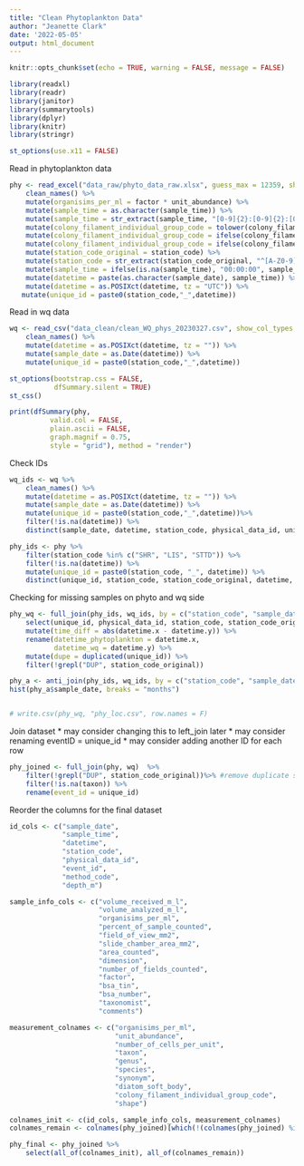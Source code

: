 ```yaml
---
title: "Clean Phytoplankton Data"
author: "Jeanette Clark"
date: '2022-05-05'
output: html_document
---
```


```r
knitr::opts_chunk$set(echo = TRUE, warning = FALSE, message = FALSE)
```

```r
library(readxl)
library(readr)
library(janitor)
library(summarytools)
library(dplyr)
library(knitr)
library(stringr)

st_options(use.x11 = FALSE)
```

Read in phytoplankton data 
```r
phy <- read_excel("data_raw/phyto_data_raw.xlsx", guess_max = 12359, sheet = 2, na = c("", "n/a", "NA")) %>% 
    clean_names() %>% 
    mutate(organisims_per_ml = factor * unit_abundance) %>% 
    mutate(sample_time = as.character(sample_time)) %>% 
    mutate(sample_time = str_extract(sample_time, "[0-9]{2}:[0-9]{2}:[0-9]{2}$")) %>% 
    mutate(colony_filament_individual_group_code = tolower(colony_filament_individual_group_code)) %>% 
    mutate(colony_filament_individual_group_code = ifelse(colony_filament_individual_group_code == "7.4", NA, colony_filament_individual_group_code)) %>% 
    mutate(colony_filament_individual_group_code = ifelse(colony_filament_individual_group_code == "c3", "c", colony_filament_individual_group_code)) %>% 
    mutate(station_code_original = station_code) %>% 
    mutate(station_code = str_extract(station_code_original, "^[A-Z0-9]+")) %>% 
    mutate(sample_time = ifelse(is.na(sample_time), "00:00:00", sample_time)) %>% 
    mutate(datetime = paste(as.character(sample_date), sample_time)) %>% 
    mutate(datetime = as.POSIXct(datetime, tz = "UTC")) %>%
   mutate(unique_id = paste0(station_code,"_",datetime))

```

Read in wq data 
```r
wq <- read_csv("data_clean/clean_WQ_phys_20230327.csv", show_col_types = F) %>% 
    clean_names() %>% 
    mutate(datetime = as.POSIXct(datetime, tz = "")) %>% 
    mutate(sample_date = as.Date(datetime)) %>%
    mutate(unique_id = paste0(station_code,"_",datetime))
```


```r
st_options(bootstrap.css = FALSE, 
           dfSummary.silent = TRUE)
st_css()

print(dfSummary(phy,
          valid.col = FALSE,  
          plain.ascii = FALSE, 
          graph.magnif = 0.75,
          style = "grid"), method = "render")
```

Check IDs

```r
wq_ids <- wq %>% 
    clean_names() %>% 
    mutate(datetime = as.POSIXct(datetime, tz = "")) %>% 
    mutate(sample_date = as.Date(datetime)) %>% 
    mutate(unique_id = paste0(station_code,"_",datetime))%>%
    filter(!is.na(datetime)) %>%
    distinct(sample_date, datetime, station_code, physical_data_id, unique_id) 

phy_ids <- phy %>% 
    filter(station_code %in% c("SHR", "LIS", "STTD")) %>% 
    filter(!is.na(datetime)) %>%
    mutate(unique_id = paste0(station_code, "_", datetime)) %>% 
    distinct(unique_id, station_code, station_code_original, datetime, sample_date)
```

Checking for missing samples on phyto and wq side
```r
phy_wq <- full_join(phy_ids, wq_ids, by = c("station_code", "sample_date", "unique_id")) %>% 
    select(unique_id, physical_data_id, station_code, station_code_original, sample_date, datetime.x, datetime.y) %>% 
    mutate(time_diff = abs(datetime.x - datetime.y)) %>% 
    rename(datetime_phytoplankton = datetime.x,
           datetime_wq = datetime.y) %>% 
    mutate(dupe = duplicated(unique_id)) %>%
    filter(!grepl("DUP", station_code_original))

phy_a <- anti_join(phy_ids, wq_ids, by = c("station_code", "sample_date"))
hist(phy_a$sample_date, breaks = "months")


# write.csv(phy_wq, "phy_loc.csv", row.names = F)
```

Join dataset 
* may consider changing this to left_join later 
* may consider renaming eventID = unique_id
* may consider adding another ID for each row
```r
phy_joined <- full_join(phy, wq)  %>%
    filter(!grepl("DUP", station_code_original))%>% #remove duplicate samples
    filter(!is.na(taxon)) %>%
    rename(event_id = unique_id)
```

Reorder the columns for the final dataset

```r
id_cols <- c("sample_date",
             "sample_time",
             "datetime",
             "station_code",
             "physical_data_id",
             "event_id",
             "method_code",
             "depth_m")

sample_info_cols <- c("volume_received_m_l",
                      "volume_analyzed_m_l",
                      "organisims_per_ml",
                      "percent_of_sample_counted",
                      "field_of_view_mm2",
                      "slide_chamber_area_mm2",
                      "area_counted",
                      "dimension",
                      "number_of_fields_counted",
                      "factor",
                      "bsa_tin",
                      "bsa_number",
                      "taxonomist",
                      "comments")

measurement_colnames <- c("organisims_per_ml",
                          "unit_abundance",
                          "number_of_cells_per_unit",
                          "taxon",
                          "genus",
                          "species",
                          "synonym",
                          "diatom_soft_body",
                          "colony_filament_individual_group_code",
                          "shape")

colnames_init <- c(id_cols, sample_info_cols, measurement_colnames)
colnames_remain <- colnames(phy_joined)[which(!(colnames(phy_joined) %in% colnames_init))]

phy_final <- phy_joined %>% 
    select(all_of(colnames_init), all_of(colnames_remain))

```





